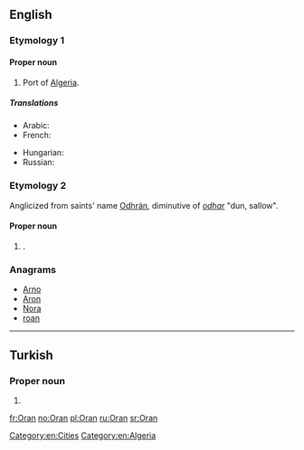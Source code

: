 {{also|oran|òran}}
==English==
{{wikipedia}}

===Etymology 1===
{{etystub|en}}

====Proper noun====
{{head|en}}

# Port of [[Algeria]].

=====Translations=====
{{trans-top|port of Algeria}}
* Arabic: {{t|ar|وهران|p|tr=wahrān}}
* French: {{t+|fr|Oran}}
{{trans-mid}}
* Hungarian: {{t|hu|Orán}}
* Russian: {{t|ru|Оран|m|tr=Orán}}
{{trans-bottom}}

[[Category:en:Cities]]
[[Category:en:Algeria]]

===Etymology 2===
Anglicized from {{etyl|ga|en}} saints' name [[Odhrán]], diminutive of ''[[odhar]]'' "dun, sallow".

====Proper noun====
{{en-proper noun}}

# {{given name|male|from=Irish}}.

===Anagrams===
* [[Arno#English|Arno]]
* [[Aron#English|Aron]]
* [[Nora#English|Nora]]
* [[roan#English|roan]]

----

==Turkish==

===Proper noun===
{{head|tr|proper noun}}

# {{given name|male|lang=tr}}

[[fr:Oran]]
[[no:Oran]]
[[pl:Oran]]
[[ru:Oran]]
[[sr:Oran]]